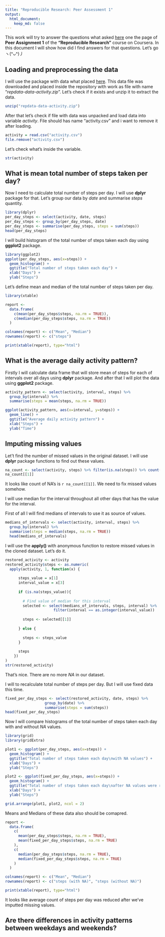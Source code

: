 ```yaml
---
title: "Reproducible Research: Peer Assessment 1"
output: 
  html_document:
    keep_md: false
---
```


This work will try to answer the questions what asked [here][1] one the page of **Peer Assignment 1** of the **"Reproducible Research"** course on Coursera. In this document I will show how did I find answers for that questions. Let's go ヽ(\^ᴗ\^)丿

## Loading and preprocessing the data

I will use the package with data what placed [here][2]. This data file was downloaded and placed inside the repository with work as file with name "*repdata-data-activity.zip*". Let's check if it exists and unzip it to extract the data. 

```r
unzip("repdata-data-activity.zip")
```

After that let's check if file with data was unpacked and load data into variable *activity*. File should has name "activity.csv" and i want to remove it after loading. 

```r
activity = read.csv("activity.csv")
file.remove("activity.csv")
```

Let's check what's inside the variable.

```r
str(activity)
```

## What is mean total number of steps taken per day?

Now I need to calculate total number of steps per day. I will use **dplyr** package for that. Let's group our data by *date* and summarise *steps* quantity. 

```r
library(dplyr)
per_day_steps <- select(activity, date, steps)
per_day_steps <- group_by(per_day_steps, date)
per_day_steps <- summarise(per_day_steps, steps = sum(steps))
head(per_day_steps)
```

I will build histogram of the total number of steps taken each day using **ggplot2** package.

```r
library(ggplot2)
ggplot(per_day_steps, aes(x=steps)) + 
  geom_histogram() + 
  ggtitle("Total number of steps taken each day") + 
  xlab("Days") +
  ylab("Steps") 
```

Let's define mean and median of the total number of steps taken per day.

```r
library(xtable)

report <- 
  data.frame(
    c(mean(per_day_steps$steps, na.rm = TRUE)),
    c(median(per_day_steps$steps, na.rm = TRUE))
  )

colnames(report) <- c("Mean", "Median")
rownames(report) <- c("steps")

print(xtable(report), type="html")
```

## What is the average daily activity pattern?

Firstly I will calculate data frame that will store mean of steps for each of intervals over all days using **dplyr** package. And after that I will plot the data using **ggplot2** package.

```r
activity_pattern <- select(activity, interval, steps) %>% 
  group_by(interval) %>% 
  summarise(steps = mean(steps, na.rm = TRUE))

ggplot(activity_pattern, aes(x=interval, y=steps)) +
  geom_line() +
  ggtitle("Average daily activity pattern") + 
  xlab("Steps") + 
  ylab("Time")
```

## Imputing missing values

Let't find the number of missed values in the original dataset. I will use **dplyr** package functions to find out these values.  

```r
na_count <- select(activity, steps) %>% filter(is.na(steps)) %>% count()
na_count[[1]]
```

It looks like count of NA's is `r na_count[[1]]`. We need to fix missed values somehow. 

I will use median for the interval throughout all other days that has the value for the interval. 

First of all I will find medians of intervals to use it as source of values.

```r
medians_of_intervals <- select(activity, interval, steps) %>% 
  group_by(interval) %>% 
  summarise(steps = median(steps, na.rm = TRUE))
  head(medians_of_intervals)
```

I will use the **apply()** with anonymous function to restore missed values in the cloned dataset. Let's do it. 

```r
restored_activity <- activity
restored_activity$steps <- as.numeric(
  apply(activity, 1, function(x) { 
    
      steps_value = x[1]
      interval_value = x[3]
      
      if (is.na(steps_value)){
   
        # Find value of median for this interval
        selected <- select(medians_of_intervals, steps, interval) %>% 
                      filter(interval == as.integer(interval_value))
      
        steps <- selected[[1]]  
        
      } else {
        
        steps <- steps_value
      }
      
      steps
    })
)
str(restored_activity)
```
  
That's nice. There are no more *NA* in our dataset. 

I will to recalculate total number of steps per day. But I will use fixed data this time.  

```r
fixed_per_day_steps <- select(restored_activity, date, steps) %>%
                  group_by(date) %>%
                  summarise(steps = sum(steps))
head(fixed_per_day_steps)
```

Now I will compare histograms of the total number of steps taken each day with and without *NA* values.

```r
library(grid)
library(gridExtra)

plot1 <- ggplot(per_day_steps, aes(x=steps)) + 
  geom_histogram() + 
  ggtitle("Total number of steps taken each day\nwith NA values") + 
  xlab("Days") +
  ylab("Steps")

plot2 <- ggplot(fixed_per_day_steps, aes(x=steps)) + 
  geom_histogram() + 
  ggtitle("Total number of steps taken each day\nafter NA values were removed") + 
  xlab("Days") +
  ylab("Steps") 

grid.arrange(plot1, plot2, ncol = 2)
```

Means and Medians of these data also should be comapred.

```r
report <- 
  data.frame(
    c(
      mean(per_day_steps$steps, na.rm = TRUE), 
      mean(fixed_per_day_steps$steps, na.rm = TRUE)
    ),
    c(
      median(per_day_steps$steps, na.rm = TRUE),
      median(fixed_per_day_steps$steps, na.rm = TRUE)
    )
  )

colnames(report) <- c("Mean", "Median")
rownames(report) <- c("steps (with NA)", "steps (without NA)")

print(xtable(report), type="html")
```


It looks like average count of steps per day was reduced after we've imputted missing values. 

## Are there differences in activity patterns between weekdays and weekends?




[1]:https://class.coursera.org/repdata-015/human_grading/view/courses/973516/assessments/3/submissions
[2]:https://d396qusza40orc.cloudfront.net/repdata%2Fdata%2Factivity.zip
